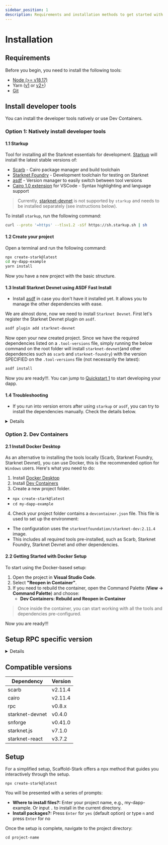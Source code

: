 ```yaml
---
sidebar_position: 1
description: Requirements and installation methods to get started with Scaffold Stark.
---
```


# Installation

## Requirements

Before you begin, you need to install the following tools:

- [Node (>= v18.17)](https://nodejs.org/en/download/)
- Yarn ([v1](https://classic.yarnpkg.com/en/docs/install/) or [v2+](https://yarnpkg.com/getting-started/install))
- [Git](https://git-scm.com/downloads)

## Install developer tools

You can install the developer tools natively or use Dev Containers.

### Option 1: Natively install developer tools

#### 1.1 Starkup

Tool for installing all the Starknet essentials for development. [Starkup](https://github.com/software-mansion/starkup) will install the latest stable versions of:

- [Scarb](https://docs.swmansion.com/scarb/) - Cairo package manager and build toolchain
- [Starknet Foundry](https://foundry-rs.github.io/starknet-foundry/index.html) - Development toolchain for testing on Starknet
- [asdf](https://asdf-vm.com/guide/getting-started.html) - Version manager to easily switch between tool versions
- [Cairo 1.0 extension](https://marketplace.visualstudio.com/items?itemName=starkware.cairo1) for VSCode - Syntax highlighting and language support

>Currently, [starknet-devnet](https://0xspaceshard.github.io/starknet-devnet/) is not supported by `starkup` and needs to be installed separately (see instructions below).

To install `starkup`, run the following command:

```sh
curl --proto '=https' --tlsv1.2 -sSf https://sh.starkup.sh | sh
```

#### 1.2 Create your project

Open a terminal and run the following command:

```bash
npx create-stark@latest
cd my-dapp-example
yarn install
```

Now you have a new project with the basic structure.

#### 1.3 Install Starknet Devnet using ASDF Fast Install

- Install [asdf](https://asdf-vm.com/guide/getting-started.html) in case you don't have it installed yet. It allows you to manage the other dependencies with ease.

We are almost done, now we need to install `Starknet Devnet`. First let's register the Starknet Devnet plugin on `asdf`.

```bash
asdf plugin add starknet-devnet
```

Now open your new created project. Since we have the required dependencies listed on a `.tool-versions` file, simply running the below command on the root folder will install `starknet-devnet`(and other dependencies such as `scarb` and `starknet-foundry`) with the version SPECIFIED on the `.tool-versions` file (not necessarily the latest):

```bash
asdf install
```

Now you are ready!!!. You can jump to [Quickstart 1](#quickstart-1-deploying-a-smart-contract-to-starknet-devnet) to start developing your dapp.

#### 1.4 Troubleshooting

- If you run into version errors after using `starkup` or `asdf`, you can try to install the dependencies manually. Check the details below.

<details>

#### Scarb version

To ensure the proper functioning of scaffold-stark, your `Scarb` version must be `2.11.4`. To accomplish this, first check Scarb version:

```sh
scarb --version
```

If your `Scarb` version is not `2.11.4`, you need to install it. If you already have installed `Scarb` via `starkup`, you can setup this specific version with the following command:

```sh
asdf install scarb 2.11.4 && asdf set scarb 2.11.4
```

Otherwise, you can install Scarb `2.11.4` following the [instructions](https://docs.swmansion.com/scarb/download.html#install-via-asdf).

#### Starknet Foundry version

To ensure the proper functioning of the tests on scaffold-stark, your `Starknet Foundry` version must be `0.41.0`. To accomplish this, first check your `Starknet Foundry` version:

```sh
snforge --version
```

If your `Starknet Foundry` version is not `0.41.0`, you need to install it. If you already have installed `Starknet Foundry` via `starkup`, you can setup this specific version with the following command:

```sh
asdf install starknet-foundry 0.41.0 && asdf set starknet-foundry 0.41.0
```

Otherwise, you can install Starknet Foundry `0.41.0` following the [instructions](https://foundry-rs.github.io/starknet-foundry/getting-started/installation.html#installation-via-asdf).

#### Starknet-devnet version

To ensure the proper functioning of scaffold-stark, your `starknet-devnet` version must be `0.4.0`. To accomplish this, first check your `starknet-devnet` version:

```sh
starknet-devnet --version
```

If your `starknet-devnet` version is not `0.4.0`, you need to install it.

- Install starknet-devnet `0.4.0` via `asdf` ([instructions](https://github.com/gianalarcon/asdf-starknet-devnet/blob/main/README.md)).

</details>

### Option 2. Dev Containers

#### 2.1 Install Docker Desktop

As an alternative to installing the tools locally (Scarb, Starknet Foundry, Starknet Devnet), you can use Docker, this is the recommended option for `Windows` users. Here's what you need to do:

1. Install [Docker Desktop](https://www.docker.com/get-started/)
2. Install [Dev Containers](https://marketplace.visualstudio.com/items?itemName=ms-vscode-remote.remote-containers)
3. Create a new project folder.

- `npx create-stark@latest`
- `cd my-dapp-example`

4. Check your project folder contains a `devcontainer.json` file. This file is used to set up the environment:

- The configuration uses the `starknetfoundation/starknet-dev:2.11.4` image.
- This includes all required tools pre-installed, such as Scarb, Starknet Foundry, Starknet Devnet and other dependencies.

#### 2.2 Getting Started with Docker Setup

To start using the Docker-based setup:

1. Open the project in **Visual Studio Code**.
2. Select **"Reopen in Container"**.
3. If you need to rebuild the container, open the Command Palette (**View -> Command Palette**) and choose:
   - **Dev Containers: Rebuild and Reopen in Container**

> Once inside the container, you can start working with all the tools and dependencies pre-configured.

Now you are ready!!!

## Setup RPC specific version

<details>

To ensure the proper functioning of the scaffold-stark with Testnet or Mainnet, your RPC version must be `0.8.0`. This repository contains `.env.example` files, where we provided the default RPC URL for the Starknet Testnet: `RPC_URL_SEPOLIA=https://starknet-sepolia.public.blastapi.io/rpc/v0_8`. Let's verify this RPC version is `0.8.x` by calling a `POST` request in an API platform like `Postman` or `Insommia` . Your API endpoint should be `https://starknet-sepolia.public.blastapi.io/rpc/v0_8` and the body should be:

```json
{
  "jsonrpc": "2.0",
  "method": "starknet_specVersion",
  "id": 1
}
```

You have to paste the endpoint and body in the API platform and click on the `Send` button. If the response is `0.8.x`, then you are good to go. Otherwise, you have to get the correct RPC URL endpoint.

</details>

## Compatible versions

| Dependency      | Version |
| --------------- | ------- |
| scarb           | v2.11.4 |
| cairo           | v2.11.4 |
| rpc             | v0.8.x  |
| starknet-devnet | v0.4.0  |
| snforge         | v0.41.0 |
| starknet.js     | v7.1.0  |
| starknet-react  | v3.7.2  |

## Setup

For a simplified setup, Scaffold-Stark offers a npx method that guides you interactively through the setup.

```
npx create-stark@latest
```

You will be presented with a series of prompts:

- **Where to install files?:** Enter your project name, e.g., my-dapp-example. Or input `.` to install in the current directory.
- **Install packages?:** Press `Enter` for `yes` (default option) or type `n` and press `Enter` for no

Once the setup is complete, navigate to the project directory:

```
cd project-name
```
